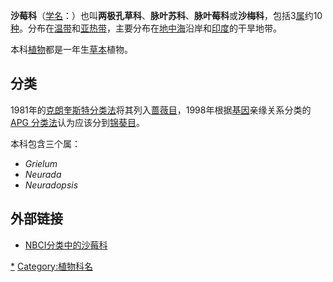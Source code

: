 {{Automatic Taxobox
| image =Grielum_humifusum1.jpg
| image_caption = ''Grielum humifusum'' 
| taxon= Neuradaceae
| authority = [[Vincenz_Franz_Kostelecky|Kostel.]], [[互用名|nom.cons.]]
| subdivision_ranks = [[属|属]]
| subdivision = 
参见正文
}}

'''沙莓科'''（[[学名|学名]]：{{lang|la|Neuradaceae}}）也叫'''两极孔草科'''、'''脉叶苏科'''、'''脉叶莓科'''或'''沙梅科'''，包括3[[属|属]]约10[[种|种]]。分布在[[温带|温带]]和[[亚热带|亚热带]]，主要分布在[[地中海|地中海]]沿岸和[[印度|印度]]的干旱地带。

本科[[植物|植物]]都是一年生[[草本|草本]]植物。
==分类==
1981年的[[克朗奎斯特分类法|克朗奎斯特分类法]]将其列入[[蔷薇目|蔷薇目]]，1998年根据[[基因|基因]]亲缘关系分类的[[APG_分类法|APG 分类法]]认为应该分到[[锦葵目|锦葵目]]。

本科包含三个属：
*''Grielum''
*''Neurada''
*''Neuradopsis''

==外部链接==
{{commons category|Neuradaceae}}
* [http://www.ncbi.nlm.nih.gov/Taxonomy/Browser/wwwtax.cgi?mode=Info&id=26772&lvl=3&p=mapview&p=has_linkout&p=blast_url&p=genome_blast&lin=f&keep=1&srchmode=1&unlock NBCI分类中的沙莓科]
{{Taxonbar|from=Q132615}}

[[Category:沙莓科|*]]
[[Category:植物科名|Category:植物科名]]